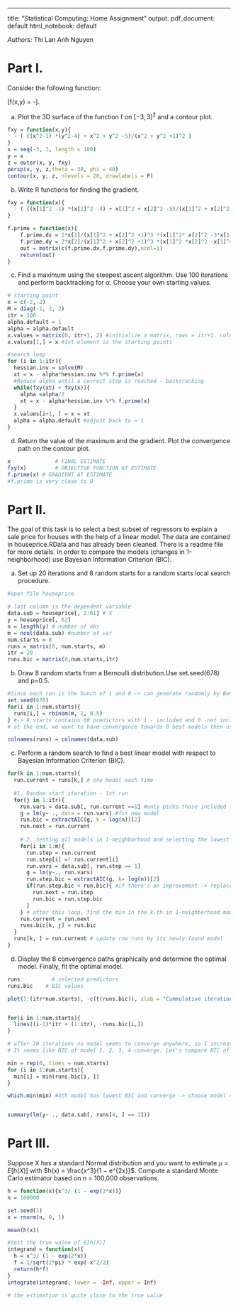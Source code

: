 ---
title: "Statistical Computing: Home Assignment"
output:
  pdf_document: default
  html_notebook: default

*Authors:* 
Thi Lan Anh Nguyen


# Part I.

Consider the following function:

\[f(x,y) = -\frac{((x^2-1)(y^2-4) + x ^2 +y^2 -5)}{(x^2 + y^2 + 1)^2}\].

a) Plot the 3D surface of the function f on $[-3,3]^2$ and a contour plot.
```r
fxy = function(x,y){
  - ( ((x^2-1) *(y^2-4) + x^2 + y^2 -5)/(x^2 + y^2 +1)^2 )
}
x = seq(-3, 3, length = 100)
y = x
z = outer(x, y, fxy)
persp(x, y, z,theta = 30, phi = 40)
contour(x, y, z, nlevels = 20, drawlabels = F)

```

b) Write R functions for finding the gradient.

```r
fxy = function(x){
  - ( ((x[1]^2 -1) *(x[2]^2 -4) + x[1]^2 + x[2]^2 -5)/(x[1]^2 + x[2]^2 +1)^2 )
}

f.prime = function(x){
	f.prime.dx = 2*x[1]/(x[1]^2 + x[2]^2 +1)^3 *(x[1]^2* x[2]^2 -3*x[1]^2 -x[2]^4 +2*x[2]^2 +1)
	f.prime.dy = 2*x[2]/(x[1]^2 + x[2]^2 +1)^3 *(x[1]^2 *x[2]^2 -x[1]^4 -7*x[1]^2 -2)
	out = matrix(c(f.prime.dx,f.prime.dy),ncol=1)
	return(out)
}

```

c) Find a maximum using the steepest ascent algorithm. Use 100 iterations and perform backtracking for $\alpha$. Choose your own starting values. 

```r

# starting point
x = c(-2,-2)
M = diag(-1, 2, 2)
itr = 100
alpha.default = 1
alpha = alpha.default
x.values = matrix(0, itr+1, 2) #initialize a matrix, rows = itr+1, column = 2
x.values[1,] = x #1st element is the starting points

#search loop
for (i in 1:itr){
  hessian.inv = solve(M)
  xt = x - alpha*hessian.inv %*% f.prime(x)
  #Reduce alpha until a correct step is reached - backtracking
  while(fxy(xt) < fxy(x)){ 
    alpha =alpha/2
    xt = x - alpha*hessian.inv %*% f.prime(x)
  }
  x.values[i+1, ] = x = xt
  alpha = alpha.default #adjust back to = 1
}

```

d) Return the value of the maximum and the gradient. Plot the convergence path on the contour plot.

```r
x		       # FINAL ESTIMATE
fxy(x) 		   # OBJECTIVE FUNCTION AT ESTIMATE
f.prime(x) # GRADIENT AT ESTIMATE
#f.prime is very close to 0
```

# Part II.

The goal of this task is to select a best subset of regressors to explain a sale price for houses with the help of a linear model. The data are contained in houseprice.RData and has already been cleaned. There is a readme file for more details. In order to compare the models (changes in 1-neighborhood) use Bayesian Information Criterion (BIC).

a) Set up 20 iterations and 8 random starts for a random starts local search procedure.

```r
#open file houseprice

# last column is the dependent variable
data.sub = houseprice[, 2:61] # X
y = houseprice[, 62]
n = length(y) # number of obs
m = ncol(data.sub) #number of var
num.starts = 8
runs = matrix(0, num.starts, m)
itr = 20
runs.bic = matrix(0,num.starts,itr)

```

b) Draw 8 random starts from a Bernoulli distribution.Use set.seed(678) and p=0.5.

```r
#Since each run is the bunch of 1 and 0 -> can generate randomly by Benoulli dist
set.seed(678)
for(i in 1:num.starts){
  runs[i,] = rbinom(m, 1, 0.5)
} #-> 8 starts contains 60 predictors with 1 - included and 0 -not included
# at the end, we want to have convergence towards 8 best models then use bic to decide which one is the best

colnames(runs) = colnames(data.sub)
```

c) Perform a random search to find a best linear model with respect to Bayesian Information Criterion (BIC).

```r
for(k in 1:num.starts){
  run.current = runs[k,] # one model each time
  
  #1. Random start iteration - 1st run
  for(j in 1:itr){
    run.vars = data.sub[, run.current ==1] #only picks those included -> create subset
    g = lm(y~ ., data = run.vars) #fit new model
    run.bic = extractAIC(g, k = log(n))[2]
    run.next = run.current 
    
    # 2. testing all models in 1-neighborhood and selecting the lowest bic
    for(i in 1:m){
      run.step = run.current
      run.step[i] =! run.current[i]
      run.vars = data.sub[, run.step == 1]
      g = lm(y~., run.vars)
      run.step.bic = extractAIC(g, k= log(n))[2]
      if(run.step.bic < run.bic){ #if there's an improvement -> replace -> continue searching
        run.next = run.step
        run.bic = run.step.bic
      }
    } # after this loop, find the min in the k-th in 1-neighborhood model:
    run.current = run.next
    runs.bic[k, j] = run.bic
  }
  runs[k, ] = run.current # update row runs by its newly found model 
}

```

d) Display the 8 convergence paths graphically and determine the optimal model. Finally, fit the optimal model.

```r
runs 		  # selected predictors
runs.bic 	# BIC values

plot(1:(itr*num.starts), -c(t(runs.bic)), xlab = "Cummulative iteration", ylab = "Negative BIC", type = "n")


for(i in 1:num.starts){
  lines((i-1)*itr + (1:itr), -runs.bic[i,])
}

# after 20 iterations no model seems to converge anywhere, so I increase the number of iteration to 30. 
# It seems like BIC of model 1, 2, 3, 4 converge. Let's compare BIC of these 8 model.

min = rep(0, times = num.starts)
for (i in 1:num.starts){
  min[i] = min(runs.bic[i, ])
}

which.min(min) #4th model has lowest BIC and converge -> choose model 4


summary(lm(y~ ., data.sub[, runs[4, ] == 1]))
```

# Part III.

Suppose X has a standard Normal distribution and you want to estimate $\mu=E[h(X)]$ with $h(x) = \frac{x^3}{1 − e^{2x}}$. Compute a standard Monte Carlo estimator based on n = 100,000 observations.

```r
h = function(x){x^3/ (1 - exp(2*x))}
n = 100000

set.seed(1)
x = rnorm(n, 0, 1) 

mean(h(x)) 

#test the true value of E[h(X)]
integrand = function(x){
  h = x^3/ (1 - exp(2*x))
  f = 1/sqrt(2*pi) * exp(-x^2/2)
  return(h*f)
}
integrate(integrand, lower = -Inf, upper = Inf)

# the estimation is quite close to the true value
```

